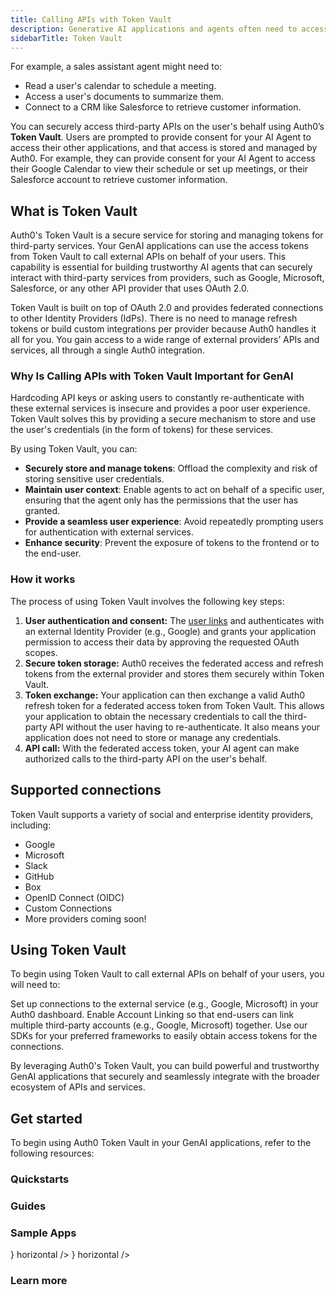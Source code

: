 ```yaml
---
title: Calling APIs with Token Vault
description: Generative AI applications and agents often need to access data and perform actions in third-party systems to fulfill user requests.
sidebarTitle: Token Vault
---
```


For example, a sales assistant agent might need to:

- Read a user's calendar to schedule a meeting.
- Access a user's documents to summarize them.
- Connect to a CRM like Salesforce to retrieve customer information.

You can securely access third-party APIs on the user's behalf using Auth0’s **Token Vault**. Users are prompted to provide consent for your AI Agent to access their other applications, and that access is stored and managed by Auth0. For example, they can provide consent for your AI Agent to access their Google Calendar to view their schedule or set up meetings, or their Salesforce account to retrieve customer information.

## What is Token Vault

Auth0's Token Vault is a secure service for storing and managing tokens for third-party services. Your GenAI applications can use the access tokens from Token Vault to call external APIs on behalf of your users. This capability is essential for building trustworthy AI agents that can securely interact with third-party services from providers, such as Google, Microsoft, Salesforce, or any other API provider that uses OAuth 2.0.

Token Vault is built on top of OAuth 2.0 and provides federated connections to other Identity Providers (IdPs). There is no need to manage refresh tokens or build custom integrations per provider because Auth0 handles it all for you. You gain access to a wide range of external providers’ APIs and services, all through a single Auth0 integration.

### Why Is Calling APIs with Token Vault Important for GenAI

Hardcoding API keys or asking users to constantly re-authenticate with these external services is insecure and provides a poor user experience. Token Vault solves this by providing a secure mechanism to store and use the user's credentials (in the form of tokens) for these services.

By using Token Vault, you can:

- **Securely store and manage tokens**: Offload the complexity and risk of storing sensitive user credentials.
- **Maintain user context**: Enable agents to act on behalf of a specific user, ensuring that the agent only has the permissions that the user has granted.
- **Provide a seamless user experience**: Avoid repeatedly prompting users for authentication with external services.
- **Enhance security**: Prevent the exposure of tokens to the frontend or to the end-user.

### How it works

The process of using Token Vault involves the following key steps:

1. **User authentication and consent:** The [user links](/intro/account-linking) and authenticates with an external Identity Provider (e.g., Google) and grants your application permission to access their data by approving the requested OAuth scopes.
2. **Secure token storage:** Auth0 receives the federated access and refresh tokens from the external provider and stores them securely within Token Vault.
3. **Token exchange:** Your application can then exchange a valid Auth0 refresh token for a federated access token from Token Vault. This allows your application to obtain the necessary credentials to call the third-party API without the user having to re-authenticate. It also means your application does not need to store or manage any credentials.
4. **API call:** With the federated access token, your AI agent can make authorized calls to the third-party API on the user's behalf.

## Supported connections

Token Vault supports a variety of social and enterprise identity providers, including:

- Google
- Microsoft
- Slack
- GitHub
- Box
- OpenID Connect (OIDC)
- Custom Connections
- More providers coming soon\!

## Using Token Vault

To begin using Token Vault to call external APIs on behalf of your users, you will need to:

<Columns cols={3}>
  <Card
    title="Configure connections"
    href="/intro/connections"
    icon="square-1"
    iconType="solid"
  >
    Set up connections to the external service (e.g., Google, Microsoft) in your
    Auth0 dashboard.
  </Card>
  <Card
    title="Configure account linking"
    href="/intro/account-linking"
    icon="square-2"
    iconType="solid"
  >
    Enable Account Linking so that end-users can link multiple third-party
    accounts (e.g., Google, Microsoft) together.
  </Card>
  <Card
    title="Call other's APIs on user's behalf"
    href="/intro/call-others-apis-on-users-behalf"
    icon="square-3"
    iconType="solid"
  >
    Use our SDKs for your preferred frameworks to easily obtain access tokens
    for the connections.
  </Card>
</Columns>

By leveraging Auth0's Token Vault, you can build powerful and trustworthy GenAI applications that securely and seamlessly integrate with the broader ecosystem of APIs and services.

## Get started

To begin using Auth0 Token Vault in your GenAI applications, refer to the following resources:

### Quickstarts

<Columns cols={2}>
  <Card
    title="Call Other's APIs on User's Behalf"
    href="/get-started/call-others-apis-on-users-behalf"
    icon="key"
    horizontal
  />
</Columns>

### Guides

<Columns cols={2}>
  <Card
    title="Check Google Calendar Availability"
    href="/how-tos/check-google-calendar-availability"
    icon="google"
    horizontal
  />
  <Card
    title="List GitHub Repositories"
    href="/how-tos/list-github-repositories"
    icon="github"
    horizontal
  />
  <Card
    title="List Slack Channels"
    href="/how-tos/list-slack-channels"
    icon="slack"
    horizontal
  />
  <Card
    title="Get Salesforce Opportunities"
    href="/how-tos/get-salesforce-opportunities"
    icon="salesforce"
    horizontal
  />
</Columns>

### Sample Apps

<Columns cols={2}>
  <Card
    title="Assistant0: Next.js + LangGraph"
    href="https://github.com/auth0-samples/auth0-assistant0/tree/main/ts-langchain"
    icon={
      <img
        src="https://mintlify-assets.b-cdn.net/auth0/langchain.svg"
        alt="Vercel AI"
      />
    }
    horizontal
  />
  <Card
    title="Assistant0: Next.js + Vercel AI SDK"
    href="https://github.com/auth0-samples/auth0-assistant0/tree/main/ts-vercel-ai"
    icon={
      <img
        src="https://mintlify-assets.b-cdn.net/auth0/vercel.svg"
        alt="Vercel AI"
      />
    }
    horizontal
  />
  <Card
    title="Assistant0: Next.js + LlamaIndex - Coming soon"
    icon="clock"
    horizontal
  />
  <Card
    title="Auth0 AI SDK TypeScript samples"
    href="https://github.com/auth0-lab/auth0-ai-js/tree/main/examples/calling-apis"
    icon="github"
    horizontal
  />
  <Card
    title="Auth0 AI SDK Python samples"
    href="https://github.com/auth0-lab/auth0-ai-python/tree/main/examples/calling-apis"
    icon="python"
    horizontal
  />
</Columns>

### Learn more

<Columns cols={2}>
  <Card
    title="Auth0 Docs for Token Vault"
    href="https://auth0.com/docs/secure/tokens/token-vault"
    icon="book"
    horizontal
  />
  <Card
    title="Call APIs with Token Vault"
    href="https://auth0.com/docs/secure/tokens/token-vault/call-apis-with-token-vault"
    icon="key"
    horizontal
  />
  <Card
    title="Configure Token Vault"
    href="https://auth0.com/docs/secure/tokens/token-vault/configure-token-vault"
    icon="gear"
    horizontal
  />
</Columns>
